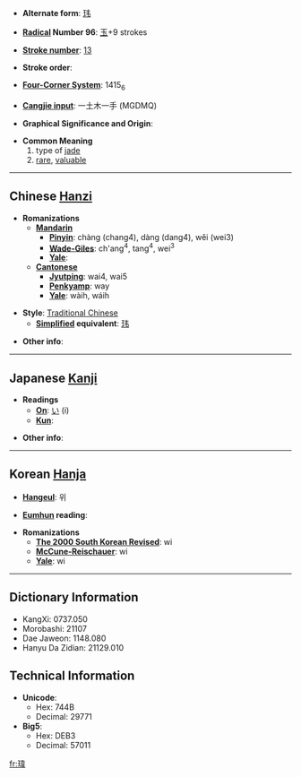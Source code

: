 * '''Alternate form''': [[玮]]

* '''[[Wiktionary:Chinese radical index|Radical]] Number 96''': [[Wiktionary:Chinese radical index 玉|玉]]+9 strokes

* '''[[Wiktionary:Chinese total strokes index|Stroke number]]''': [[Wiktionary:Chinese total strokes index 13|13]]

* '''Stroke order''': 

* '''[[Wiktionary:Chinese four corner index|Four-Corner System]]''': 1415<sub>6</sub>

* '''[[Wiktionary:Chinese Cangjie index|Cangjie input]]''': 一土木一手 (MGDMQ)

* '''Graphical Significance and Origin''': 

* '''Common Meaning'''
*#type of [[jade]]
*# [[rare]], [[valuable]]

----

== Chinese [[Hanzi]] ==

* '''Romanizations'''
** '''[[Mandarin]]'''
*** '''[[Pinyin]]''': chàng (chang4), dàng (dang4), wěi (wei3)
*** '''[[Wade-Giles]]''': ch'ang<sup>4</sup>, tang<sup>4</sup>, wei<sup>3</sup>
*** '''[[Yale]]''': 
** '''[[Cantonese]]'''
*** '''[[Jyutping]]''': wai4, wai5
*** '''[[Penkyamp]]''': way
*** '''[[Yale]]''': wàih, wáih

* '''Style''': [[Traditional Chinese]] 
** '''[[Simplified Chinese|Simplified]] equivalent''': [[玮]]

* '''Other info''': 

----

== Japanese [[Kanji]] ==

* '''Readings'''
** '''[[On]]''': [[い]] (i)
** '''[[Kun]]''': 

* '''Other info''':  

----

== Korean [[Hanja]] ==

* '''[[Hangeul]]''': 위

* '''[[Eumhun]] reading''': 

* '''Romanizations'''
** '''[[The 2000 South Korean Revised Romanization|The 2000 South Korean Revised]]''': wi
** '''[[McCune-Reischauer]]''': wi
** '''[[Yale]]''': wi

----

== Dictionary Information ==

* KangXi: 0737.050
* Morobashi: 21107
* Dae Jaweon: 1148.080
* Hanyu Da Zidian: 21129.010

== Technical Information ==

* '''Unicode''':
** Hex: 744B
** Decimal: 29771
* '''Big5''':
** Hex: DEB3
** Decimal: 57011

[[fr:瑋]]